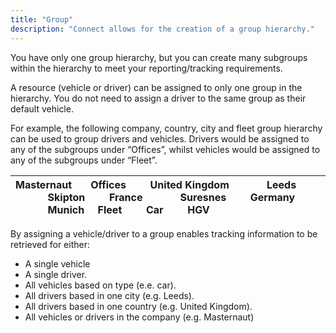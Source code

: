 ```yaml
---
title: "Group"
description: "Connect allows for the creation of a group hierarchy."
---
```


You have only one group hierarchy, but you can create many subgroups within the hierarchy to meet your reporting/tracking requirements.

A resource (vehicle or driver) can be assigned to only one group in the hierarchy. You do not need to assign a driver to the same group as their default vehicle.

For example, the following company, country, city and fleet group hierarchy can be used to group drivers and vehicles. Drivers would be assigned to any of the subgroups under “Offices”, whilst vehicles would be assigned to any of the subgroups under “Fleet”.

| Masternaut        Offices          United Kingdom               Leeds              Skipton          France               Suresnes          Germany               Munich      Fleet          Car          HGV |
| :----------------------------------------------------------------------------------------------------------------------------------------------------------------------------------------------------------- |

By assigning a vehicle/driver to a group enables tracking information to be retrieved for either:

- A single vehicle
- A single driver.
- All vehicles based on type (e.e. car).
- All drivers based in one city (e.g. Leeds).
- All drivers based in one country (e.g. United Kingdom).
- All vehicles or drivers in the company (e.g. Masternaut)